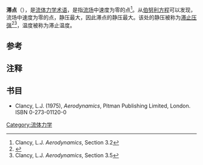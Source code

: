 '''滞点'''（{{lang-en|Stagnation point}}）{{notetag|也有称'''驻点'''}}，是[[流体力学|流体力学]][[术语|术语]]，是指[[流场|流场]]中速度为零的点<ref>Clancy, L.J. ''Aerodynamics'', Section 3.2</ref>。从[[白努利定律|伯努利方程]]可以发现，流场中速度为零的点，静压最大，因此滞点的静压最大。该处的静压被称为[[滞止压强|滞止压强]]<ref>{{cite book |last=Fox |first=R. W. |authorlink= |coauthors=McDonald, A. T. |title=Introduction to Fluid Mechanics |year=2003 |publisher=Wiley | edition = 4th |location= |isbn=0-471-20231-2}}</ref><ref name=Clancy3.5>Clancy, L.J. ''Aerodynamics'', Section 3.5</ref>，温度被称为滞止温度。

==参考==
{{reflist}}

==注释==
{{notefoot}}
== 书目 ==
*Clancy, L.J. (1975), ''Aerodynamics'', Pitman Publishing Limited, London. ISBN 0-273-01120-0

[[Category:流体力学|Category:流体力学]]